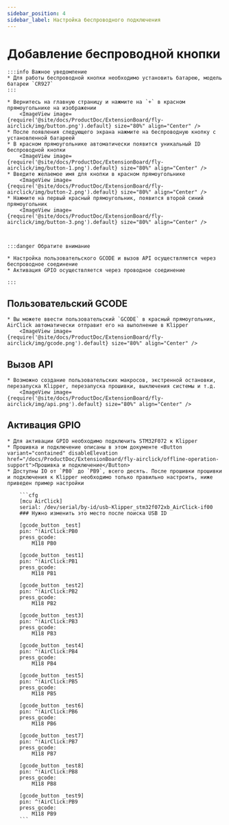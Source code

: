 ```yaml
---
sidebar_position: 4
sidebar_label: Настройка беспроводного подключения
---
```








# Добавление беспроводной кнопки

    :::info Важное уведомление
    * Для работы беспроводной кнопки необходимо установить батарею, модель батареи `CR927`
    :::

    * Вернитесь на главную страницу и нажмите на `+` в красном прямоугольнике на изображении
        <ImageView image={require('@site/docs/ProductDoc/ExtensionBoard/fly-airclick/img/button.png').default} size="80%" align="Center" />
    * После появления следующего экрана нажмите на беспроводную кнопку с установленной батареей
    * В красном прямоугольнике автоматически появится уникальный ID беспроводной кнопки
        <ImageView image={require('@site/docs/ProductDoc/ExtensionBoard/fly-airclick/img/button-1.png').default} size="80%" align="Center" />
    * Введите желаемое имя для кнопки в красном прямоугольнике
        <ImageView image={require('@site/docs/ProductDoc/ExtensionBoard/fly-airclick/img/button-2.png').default} size="80%" align="Center" />
    * Нажмите на первый красный прямоугольник, появится второй синий прямоугольник
        <ImageView image={require('@site/docs/ProductDoc/ExtensionBoard/fly-airclick/img/button-3.png').default} size="80%" align="Center" />



    :::danger Обратите внимание

    * Настройка пользовательского GCODE и вызов API осуществляются через беспроводное соединение
    * Активация GPIO осуществляется через проводное соединение

    :::

## Пользовательский GCODE
    * Вы можете ввести пользовательский `GCODE` в красный прямоугольник, AirClick автоматически отправит его на выполнение в Klipper
        <ImageView image={require('@site/docs/ProductDoc/ExtensionBoard/fly-airclick/img/gcode.png').default} size="80%" align="Center" />

## Вызов API
    * Возможно создание пользовательских макросов, экстренной остановки, перезапуска Klipper, перезапуска прошивки, выключения системы и т.д.
        <ImageView image={require('@site/docs/ProductDoc/ExtensionBoard/fly-airclick/img/api.png').default} size="80%" align="Center" />

## Активация GPIO
    * Для активации GPIO необходимо подключить STM32F072 к Klipper
    * Прошивка и подключение описаны в этом документе <Button variant="contained" disableElevation href="/docs/ProductDoc/ExtensionBoard/fly-airclick/offline-operation-support">Прошивка и подключение</Button>
    * Доступны IO от `PB0` до `PB9`, всего десять. После прошивки прошивки и подключения к Klipper необходимо только правильно настроить, ниже приведен пример настройки
    
        ```cfg
        [mcu AirClick]
        serial: /dev/serial/by-id/usb-Klipper_stm32f072xb_AirClick-if00
        ### Нужно изменить это место после поиска USB ID

        [gcode_button _test]
        pin: ^!AirClick:PB0
        press_gcode:
            M118 PB0

        [gcode_button _test1]
        pin: ^!AirClick:PB1
        press_gcode:
            M118 PB1

        [gcode_button _test2]
        pin: ^!AirClick:PB2
        press_gcode:
            M118 PB2

        [gcode_button _test3]
        pin: ^!AirClick:PB3
        press_gcode:
            M118 PB3

        [gcode_button _test4]
        pin: ^!AirClick:PB4
        press_gcode:
            M118 PB4

        [gcode_button _test5]
        pin: ^!AirClick:PB5
        press_gcode:
            M118 PB5

        [gcode_button _test6]
        pin: ^!AirClick:PB6
        press_gcode:
            M118 PB6

        [gcode_button _test7]
        pin: ^!AirClick:PB7
        press_gcode:
            M118 PB7

        [gcode_button _test8]
        pin: ^!AirClick:PB8
        press_gcode:
            M118 PB8

        [gcode_button _test9]
        pin: ^!AirClick:PB9
        press_gcode:
            M118 PB9
        ```